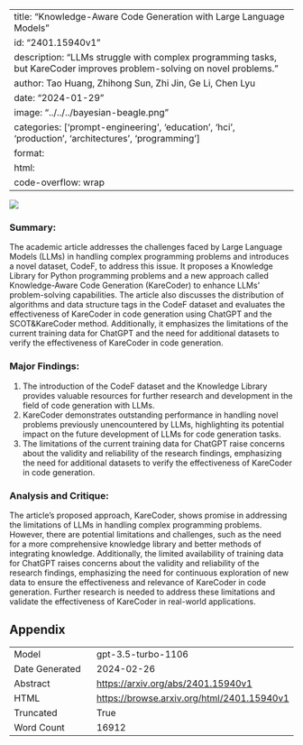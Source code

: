 
---
title: "Knowledge-Aware Code Generation with Large Language Models"
id: "2401.15940v1"
description: "LLMs struggle with complex programming tasks, but KareCoder improves problem-solving on novel problems."
author: Tao Huang, Zhihong Sun, Zhi Jin, Ge Li, Chen Lyu
date: "2024-01-29"
image: "../../../bayesian-beagle.png"
categories: ['prompt-engineering', 'education', 'hci', 'production', 'architectures', 'programming']
format:
  html:
    code-overflow: wrap
---

![](../../../bayesian-beagle.png)

### Summary:

The academic article addresses the challenges faced by Large Language Models (LLMs) in handling complex programming problems and introduces a novel dataset, CodeF, to address this issue. It proposes a Knowledge Library for Python programming problems and a new approach called Knowledge-Aware Code Generation (KareCoder) to enhance LLMs' problem-solving capabilities. The article also discusses the distribution of algorithms and data structure tags in the CodeF dataset and evaluates the effectiveness of KareCoder in code generation using ChatGPT and the SCOT&KareCoder method. Additionally, it emphasizes the limitations of the current training data for ChatGPT and the need for additional datasets to verify the effectiveness of KareCoder in code generation.

### Major Findings:
1. The introduction of the CodeF dataset and the Knowledge Library provides valuable resources for further research and development in the field of code generation with LLMs.
2. KareCoder demonstrates outstanding performance in handling novel problems previously unencountered by LLMs, highlighting its potential impact on the future development of LLMs for code generation tasks.
3. The limitations of the current training data for ChatGPT raise concerns about the validity and reliability of the research findings, emphasizing the need for additional datasets to verify the effectiveness of KareCoder in code generation.

### Analysis and Critique:
The article's proposed approach, KareCoder, shows promise in addressing the limitations of LLMs in handling complex programming problems. However, there are potential limitations and challenges, such as the need for a more comprehensive knowledge library and better methods of integrating knowledge. Additionally, the limited availability of training data for ChatGPT raises concerns about the validity and reliability of the research findings, emphasizing the need for continuous exploration of new data to ensure the effectiveness and relevance of KareCoder in code generation. Further research is needed to address these limitations and validate the effectiveness of KareCoder in real-world applications.

## Appendix

|          |          |
|----------|----------|
| Model     | gpt-3.5-turbo-1106       |
| Date Generated     | 2024-02-26       |
| Abstract | [https://arxiv.org/abs/2401.15940v1](https://arxiv.org/abs/2401.15940v1)        |
| HTML     | [https://browse.arxiv.org/html/2401.15940v1](https://browse.arxiv.org/html/2401.15940v1)       |
| Truncated       | True       |
| Word Count       | 16912       |